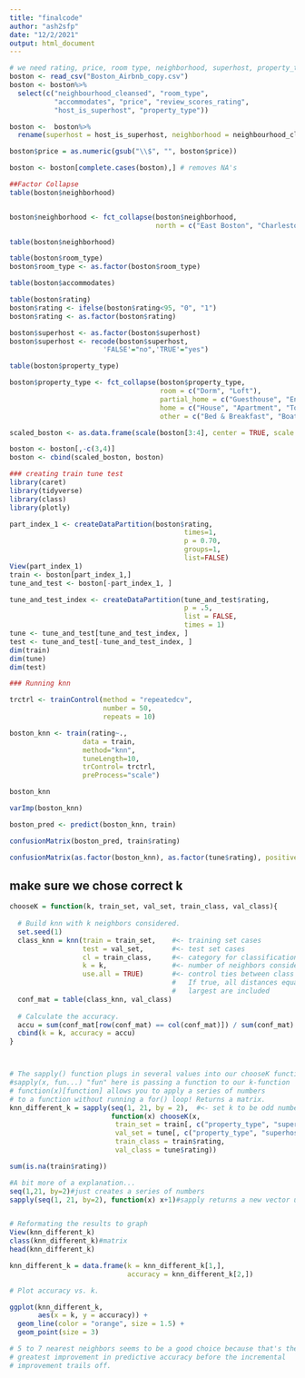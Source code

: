 ```yaml
---
title: "finalcode"
author: "ash2sfp"
date: "12/2/2021"
output: html_document
---
```


```r
# we need rating, price, room type, neighborhood, superhost, property_type, accomodates
boston <- read_csv("Boston_Airbnb_copy.csv")
boston <- boston%>%
  select(c("neighbourhood_cleansed", "room_type", 
           "accommodates", "price", "review_scores_rating", 
           "host_is_superhost", "property_type"))

boston <-  boston%>%
  rename(superhost = host_is_superhost, neighborhood = neighbourhood_cleansed, rating=review_scores_rating)

boston$price = as.numeric(gsub("\\$", "", boston$price))

boston <- boston[complete.cases(boston),] # removes NA's

##Factor Collapse
table(boston$neighborhood)


boston$neighborhood <- fct_collapse(boston$neighborhood, 
                                    north = c("East Boston", "Charlestown", "Allston", "Brighton", "Fenway", "Back Bay", "Beacon Hill", "West End", "North End", "Chinatown", "Longwood Medical Area", "Bay Village", "Downtown"), south = c("South End", "South Boston", "Mission Hill", "West Roxbury", "Leather District", "Dorchester", "Mattapan", "Hyde Park", "Jamaica Plain", "Roslindale", "Roxbury", "South Boston Waterfront"))

table(boston$neighborhood)

table(boston$room_type)
boston$room_type <- as.factor(boston$room_type)

table(boston$accommodates)

table(boston$rating)
boston$rating <- ifelse(boston$rating<95, "0", "1")
boston$rating <- as.factor(boston$rating)

boston$superhost <- as.factor(boston$superhost)
boston$superhost <- recode(boston$superhost,
                       'FALSE'="no",'TRUE'="yes") 

table(boston$property_type)

boston$property_type <- fct_collapse(boston$property_type, 
                                     room = c("Dorm", "Loft"),
                                     partial_home = c("Guesthouse", "Entire Floor"),
                                     home = c("House", "Apartment", "Townhouse", "Villa", "Condominium"),
                                     other = c("Bed & Breakfast", "Boat", "Other"))

scaled_boston <- as.data.frame(scale(boston[3:4], center = TRUE, scale = TRUE))

boston <- boston[,-c(3,4)]
boston <- cbind(scaled_boston, boston)
```

```r
### creating train tune test
library(caret)
library(tidyverse)
library(class)
library(plotly)

part_index_1 <- createDataPartition(boston$rating,
                                           times=1,
                                           p = 0.70,
                                           groups=1,
                                           list=FALSE)
View(part_index_1)
train <- boston[part_index_1,]
tune_and_test <- boston[-part_index_1, ]

tune_and_test_index <- createDataPartition(tune_and_test$rating,
                                           p = .5,
                                           list = FALSE,
                                           times = 1)
tune <- tune_and_test[tune_and_test_index, ]
test <- tune_and_test[-tune_and_test_index, ]
dim(train)
dim(tune)
dim(test)

```

```r
### Running knn

trctrl <- trainControl(method = "repeatedcv",
                       number = 50,
                       repeats = 10)

boston_knn <- train(rating~.,
                  data = train,
                  method="knn",
                  tuneLength=10,
                  trControl= trctrl,
                  preProcess="scale")

boston_knn

varImp(boston_knn)

boston_pred <- predict(boston_knn, train)

confusionMatrix(boston_pred, train$rating)

confusionMatrix(as.factor(boston_knn), as.factor(tune$rating), positive = "1", dnn=c("Prediction", "Actual"), mode = "sens_spec")

```
## make sure we chose correct k
```r

chooseK = function(k, train_set, val_set, train_class, val_class){
  
  # Build knn with k neighbors considered.
  set.seed(1)
  class_knn = knn(train = train_set,    #<- training set cases
                  test = val_set,       #<- test set cases
                  cl = train_class,     #<- category for classification
                  k = k,                #<- number of neighbors considered
                  use.all = TRUE)       #<- control ties between class assignments
                                        #   If true, all distances equal to the kth 
                                        #   largest are included
  conf_mat = table(class_knn, val_class)
  
  # Calculate the accuracy.
  accu = sum(conf_mat[row(conf_mat) == col(conf_mat)]) / sum(conf_mat)                         
  cbind(k = k, accuracy = accu)
}



# The sapply() function plugs in several values into our chooseK function.
#sapply(x, fun...) "fun" here is passing a function to our k-function
# function(x)[function] allows you to apply a series of numbers
# to a function without running a for() loop! Returns a matrix.
knn_different_k = sapply(seq(1, 21, by = 2),  #<- set k to be odd number from 1 to 21
                         function(x) chooseK(x, 
                          train_set = train[, c("property_type", "superhost", "room_type", "neighborhood", "price", "accommodates")],
                          val_set = tune[, c("property_type", "superhost", "room_type", "neighborhood", "price", "accommodates")],
                          train_class = train$rating,
                          val_class = tune$rating))

sum(is.na(train$rating))

#A bit more of a explanation...
seq(1,21, by=2)#just creates a series of numbers
sapply(seq(1, 21, by=2), function(x) x+1)#sapply returns a new vector using the series of numbers and some calculation that is repeated over the vector of numbers 


# Reformating the results to graph
View(knn_different_k)
class(knn_different_k)#matrix 
head(knn_different_k)

knn_different_k = data.frame(k = knn_different_k[1,],
                             accuracy = knn_different_k[2,])

# Plot accuracy vs. k.

ggplot(knn_different_k,
       aes(x = k, y = accuracy)) +
  geom_line(color = "orange", size = 1.5) +
  geom_point(size = 3)

# 5 to 7 nearest neighbors seems to be a good choice because that's the
# greatest improvement in predictive accuracy before the incremental 
# improvement trails off.
```









